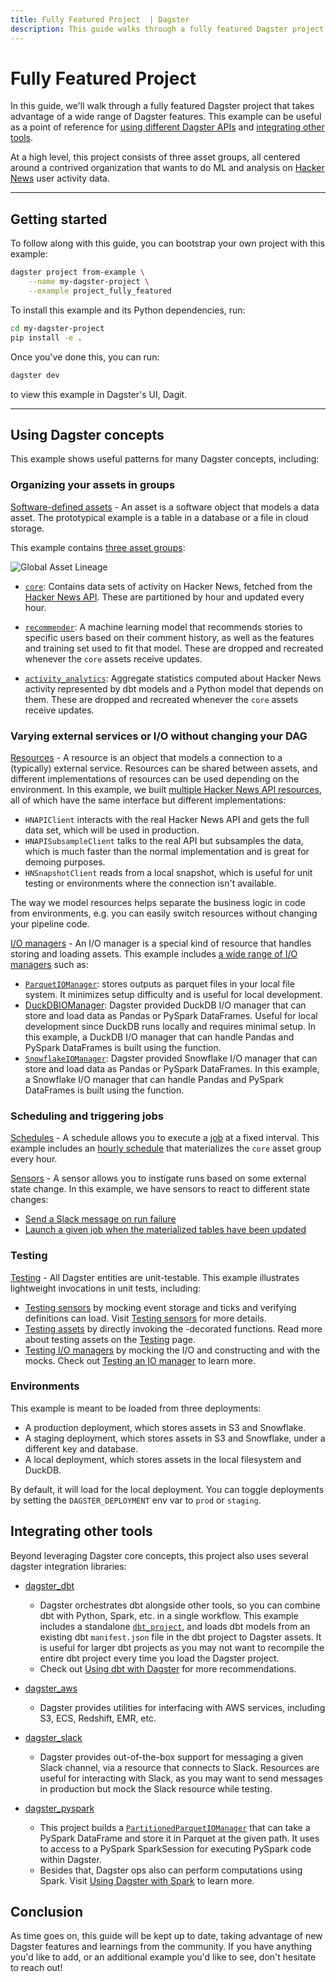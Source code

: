 ```yaml
---
title: Fully Featured Project  | Dagster
description: This guide walks through a fully featured Dagster project that uses many of Dagster's features.
---
```


# Fully Featured Project

In this guide, we'll walk through a fully featured Dagster project that takes advantage of a wide range of Dagster features. This example can be useful as a point of reference for [using different Dagster APIs](#using-dagster-concepts) and [integrating other tools](#integrating-other-tools).

At a high level, this project consists of three asset groups, all centered around a contrived organization that wants to do ML and analysis on [Hacker News](https://news.ycombinator.com/) user activity data.

---

## Getting started

<CodeReferenceLink filePath="examples/project_fully_featured/" />

To follow along with this guide, you can bootstrap your own project with this example:

```bash
dagster project from-example \
    --name my-dagster-project \
    --example project_fully_featured
```

To install this example and its Python dependencies, run:

```bash
cd my-dagster-project
pip install -e .
```

Once you've done this, you can run:

```bash
dagster dev
```

to view this example in Dagster's UI, Dagit.

---

## Using Dagster concepts

This example shows useful patterns for many Dagster concepts, including:

### Organizing your assets in groups

[Software-defined assets](/concepts/assets/software-defined-assets) - An asset is a software object that models a data asset. The prototypical example is a table in a database or a file in cloud storage.

This example contains [three asset groups](https://github.com/dagster-io/dagster/blob/master/examples/project_fully_featured/project_fully_featured/assets/\__init\_\_.py):

<Image
alt="Global Asset Lineage"
src="/images/guides/fully-featured-project/global-asset-lineage.png"
width={4064}
height={2488}
/>

- [`core`](https://github.com/dagster-io/dagster/tree/master/examples/project_fully_featured/project_fully_featured/assets/core): Contains data sets of activity on Hacker News, fetched from the [Hacker News API](https://github.com/HackerNews/API). These are partitioned by hour and updated every hour.

- [`recommender`](https://github.com/dagster-io/dagster/tree/master/examples/project_fully_featured/project_fully_featured/assets/recommender): A machine learning model that recommends stories to specific users based on their comment history, as well as the features and training set used to fit that model. These are dropped and recreated whenever the `core` assets receive updates.

- [`activity_analytics`](https://github.com/dagster-io/dagster/tree/master/examples/project_fully_featured/project_fully_featured/assets/activity_analytics): Aggregate statistics computed about Hacker News activity represented by dbt models and a Python model that depends on them. These are dropped and recreated whenever the `core` assets receive updates.

### Varying external services or I/O without changing your DAG

[Resources](/concepts/resources) - A resource is an object that models a connection to a (typically) external service. Resources can be shared between assets, and different implementations of resources can be used depending on the environment. In this example, we built [multiple Hacker News API resources](https://github.com/dagster-io/dagster/blob/master/examples/project_fully_featured/project_fully_featured/resources/hn_resource.py), all of which have the same interface but different implementations:

- `HNAPIClient` interacts with the real Hacker News API and gets the full data set, which will be used in production.
- `HNAPISubsampleClient` talks to the real API but subsamples the data, which is much faster than the normal implementation and is great for demoing purposes.
- `HNSnapshotClient` reads from a local snapshot, which is useful for unit testing or environments where the connection isn't available.

The way we model resources helps separate the business logic in code from environments, e.g. you can easily switch resources without changing your pipeline code.

[I/O managers](/concepts/io-management/io-managers) - An I/O manager is a special kind of resource that handles storing and loading assets. This example includes [a wide range of I/O managers](https://github.com/dagster-io/dagster/tree/master/examples/project_fully_featured/project_fully_featured/resources) such as:

- [`ParquetIOManager`](https://github.com/dagster-io/dagster/blob/master/examples/project_fully_featured/project_fully_featured/resources/parquet_io_manager.py): stores outputs as parquet files in your local file system. It minimizes setup difficulty and is useful for local development.
- [DuckDBIOManager](/\_apidocs/libraries/dagster-duckdb#dagster_duckdb): Dagster provided DuckDB I/O manager that can store and load data as Pandas or PySpark DataFrames. Useful for local development since DuckDB runs locally and requires minimal setup. In this example, a DuckDB I/O manager that can handle Pandas and PySpark DataFrames is built using the <PyObject module="dagster_duckdb" object="build_duckdb_io_manager" /> function.
- [`SnowflakeIOManager`](/integrations/snowflake): Dagster provided Snowflake I/O manager that can store and load data as Pandas or PySpark DataFrames. In this example, a Snowflake I/O manager that can handle Pandas and PySpark DataFrames is built using the <PyObject module="dagster_snowflake" object="build_snowflake_io_manager" /> function.

### Scheduling and triggering jobs

[Schedules](/concepts/partitions-schedules-sensors/schedules) - A schedule allows you to execute a [job](/concepts/ops-jobs-graphs/jobs) at a fixed interval. This example includes an [hourly schedule](https://github.com/dagster-io/dagster/blob/master/examples/project_fully_featured/project_fully_featured/jobs.py) that materializes the `core` asset group every hour.

[Sensors](/concepts/partitions-schedules-sensors/sensors) - A sensor allows you to instigate runs based on some external state change. In this example, we have sensors to react to different state changes:

- [Send a Slack message on run failure](https://github.com/dagster-io/dagster/blob/master/examples/project_fully_featured/project_fully_featured/sensors/slack_on_failure_sensor.py)
- [Launch a given job when the materialized tables have been updated](https://github.com/dagster-io/dagster/blob/master/examples/project_fully_featured/project_fully_featured/sensors/hn_tables_updated_sensor.py)

### Testing

[Testing](/concepts/testing) - All Dagster entities are unit-testable. This example illustrates lightweight invocations in unit tests, including:

- [Testing sensors](https://github.com/dagster-io/dagster/blob/master/examples/project_fully_featured/project_fully_featured_tests/test_sensors) by mocking event storage and ticks and verifying definitions can load. Visit [Testing sensors](/concepts/partitions-schedules-sensors/sensors#testing-sensors) for more details.
- [Testing assets](https://github.com/dagster-io/dagster/tree/master/examples/project_fully_featured/project_fully_featured_tests/recommender_tests/assets_tests) by directly invoking the <PyObject object="asset" decorator />-decorated functions. Read more about testing assets on the [Testing](https://docs.dagster.io/concepts/testing#testing-software-defined-assets) page.
- [Testing I/O managers](https://github.com/dagster-io/dagster/tree/master/examples/project_fully_featured/project_fully_featured_tests/test_resources) by mocking the I/O and constructing <PyObject object="OutputContext" /> and <PyObject object="InputContext" /> with the mocks. Check out [Testing an IO manager](/concepts/io-management/io-managers#testing-an-io-manager) to learn more.

### Environments

This example is meant to be loaded from three deployments:

- A production deployment, which stores assets in S3 and Snowflake.
- A staging deployment, which stores assets in S3 and Snowflake, under a different key and database.
- A local deployment, which stores assets in the local filesystem and DuckDB.

By default, it will load for the local deployment. You can toggle deployments by setting the `DAGSTER_DEPLOYMENT` env var to `prod` or `staging`.

## Integrating other tools

Beyond leveraging Dagster core concepts, this project also uses several dagster integration libraries:

- [dagster_dbt](/\_apidocs/libraries/dagster-dbt)

  - Dagster orchestrates dbt alongside other tools, so you can combine dbt with Python, Spark, etc. in a single workflow. This example includes a standalone [`dbt_project`](https://github.com/dagster-io/dagster/tree/master/examples/project_fully_featured/dbt_project), and loads dbt models from an existing dbt `manifest.json` file in the dbt project to Dagster assets. It is useful for larger dbt projects as you may not want to recompile the entire dbt project every time you load the Dagster project.
  - Check out [Using dbt with Dagster](/integrations/dbt) for more recommendations.

- [dagster_aws](/\_apidocs/libraries/dagster-aws)

  - Dagster provides utilities for interfacing with AWS services, including S3, ECS, Redshift, EMR, etc.

- [dagster_slack](/\_apidocs/libraries/dagster-slack)

  - Dagster provides out-of-the-box support for messaging a given Slack channel, via a resource that connects to Slack. Resources are useful for interacting with Slack, as you may want to send messages in production but mock the Slack resource while testing.

- [dagster_pyspark](/\_apidocs/libraries/dagster-pyspark)

  - This project builds a [`PartitionedParquetIOManager`](https://github.com/dagster-io/dagster/blob/master/examples/project_fully_featured/project_fully_featured/resources/parquet_io_manager.py) that can take a PySpark DataFrame and store it in Parquet at the given path. It uses <PyObject module="dagster_pyspark" object="pyspark_resource" /> to access to a PySpark SparkSession for executing PySpark code within Dagster.
  - Besides that, Dagster ops also can perform computations using Spark. Visit [Using Dagster with Spark](/integrations/spark) to learn more.

## Conclusion

As time goes on, this guide will be kept up to date, taking advantage of new Dagster features and learnings from the community. If you have anything you'd like to add, or an additional example you'd like to see, don't hesitate to reach out!

